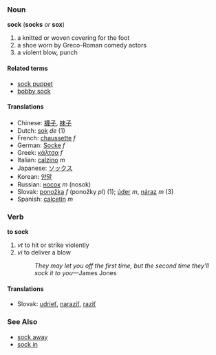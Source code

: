 === Noun ===
'''sock''' ('''socks''' ''or'' '''sox''')
# a knitted or woven covering for the foot
# a shoe worn by Greco-Roman comedy actors
# a violent blow, punch

====Related terms====
*[[sock puppet]]
*[[bobby sock]]

==== Translations ====
*Chinese: [[襪子]], [[袜子]]
*Dutch: [[sok]] ''de'' (1)
*French: [[chaussette]] ''f''
*German: [[Socke]] ''f''
*Greek: [[κάλτσα]] ''f''
*Italian: [[calzino]] ''m''
*Japanese: [[ソックス]]
*Korean: [[양말]]
*Russian: [[носок]] ''m'' (nosok)
*Slovak: [[ponožka]] ''f'' (ponožky ''pl'') (1); [[úder]] ''m'', [[náraz]] ''m'' (3)
*Spanish: [[calcetín]] ''m''

=== Verb ===
'''to sock'''
# ''vt'' to hit or strike violently
# ''vi'' to deliver a blow
#: ''They may let you off the first time, but the second time they'll sock it to you''&mdash;James Jones

==== Translations ====
*Slovak: [[udrieť]], [[naraziť]], [[raziť]]

=== See Also ===
* [[sock away]]
* [[sock in]]